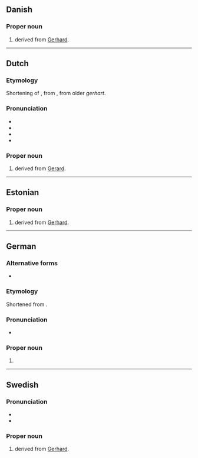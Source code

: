 {{also|gert}}

==Danish==

===Proper noun===
{{head|da|proper noun}}

# {{given name|da|male}} derived from [[Gerhard]].

----

==Dutch==

===Etymology===
Shortening of {{m|nl|Gerard}}, from {{m+|dum|gerart}}, from older ''gerhart''.

===Pronunciation===
* {{IPA|nl|/ɣɛrt/}}
* {{audio|nl|Nl-Gert.ogg|Audio}}
* {{hyphenation|nl|Gert}}
* {{rhymes|nl|ɛrt|s=1}}

===Proper noun===
{{nl-proper noun|m}}

# {{given name|nl|male}} derived from [[Gerard]].

----

==Estonian==

===Proper noun===
{{head|et|proper noun}}

# {{given name|et|male}} derived from [[Gerhard]].

----

==German==

===Alternative forms===
* {{alter|de|Geert|Gerd}}

===Etymology===
Shortened from {{m|de|Gerhard}}.

===Pronunciation===
* {{IPA|de|/ɡɛʁt/}}

===Proper noun===
{{head|de|proper noun}}

# {{given name|de|male|dim=Gerhard}}

----

==Swedish==

===Pronunciation===
* {{IPA|sv|/jæʈ/|/ɡæʈ/}}
* {{rhymes|sv|æʈː|s=1}}

===Proper noun===
{{sv-proper noun|c}}

# {{given name|sv|male}} derived from [[Gerhard]].